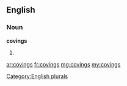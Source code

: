 ==English==

===Noun===
'''covings'''

# {{plural of|coving}}

[[Category:English plurals]]

[[ar:covings]]
[[fr:covings]]
[[mg:covings]]
[[my:covings]]
